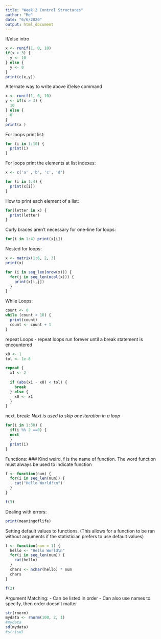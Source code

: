---
title: "Week 2 Control Structures"
author: "Me"
date: "6/6/2020"
output: html_document
---


If/else intro
```{r}
x <- runif(1, 0, 10)
if(x > 3) {
  y <- 10
} else {
  y <- 0
}
print(c(x,y))
```
Alternate way to write above if/else command

```{r}
x <- runif(1, 0, 10)
y <- if(x > 3) {
  10
} else {
  0
}
print(x )
```

For loops print list:

```{r}
for (i in 1:10) {
  print(i)
}
```
For loops print the elements at list indexes:

```{r}
x <- c('a' ,'b', 'c', 'd')

for (i in 1:4) {
  print(x[i])
}
```

How to print each element of a list:

```{r}
for(letter in x) {
  print(letter)
}
```

Curly braces aren't necessary for one-line for loops:

```{r}
for(i in 1:4) print(x[i])
```

Nested for loops:

```{r}
x <- matrix(1:6, 2, 3)
print(x)

for (i in seq_len(nrow(x))) {
  for(j in seq_len(ncol(x))) {
    print(x[i,j])
  }
}
```

While Loops:

```{r}
count <- 0
while (count < 10) {
  print(count)
  count <- count + 1
}
```

repeat Loops - repeat loops run forever until a break statement is encountered

```{r}
x0 <- 1
tol <- 1e-8

repeat {
  x1 <- 2
  
  if (abs(x1 - x0) < tol) {
    break
  } else {
    x0 <- x1
  }
}
```

next, break:
*Next is used to skip one iteration in a loop*

```{r}

for(i in 1:30) {
  if(i %% 2 ==0) {
  next
  }
  print(i)
}
```

Functions:
### Kind weird, f is the name of function. The word function must always be used to indicate function

```{r}
f <- function(num) {
  for(i in seq_len(num)) {
    cat("Hello World!\n")
  }
}

f(3)

```

Dealing with errors:

```{r}
print(meaningoflife)
```

Setting default values to functions. (This allows for a function to be ran without arguments if the statistician prefers to use default values)

```{r}
f <- function(num = 1) {
  hello <- "Hello World\n"
  for(i in seq_len(num)) {
    cat(hello)
  }
  chars <- nchar(hello) * num
  chars
}

f(2)
```

Argument Matching:
 - Can be listed in order 
 - Can also use names to specify, then order doesn't matter
 

```{r}
str(rnorm)
mydata <- rnorm(100, 2, 1)
#mydata
sd(mydata)
#str(sd)
```


















